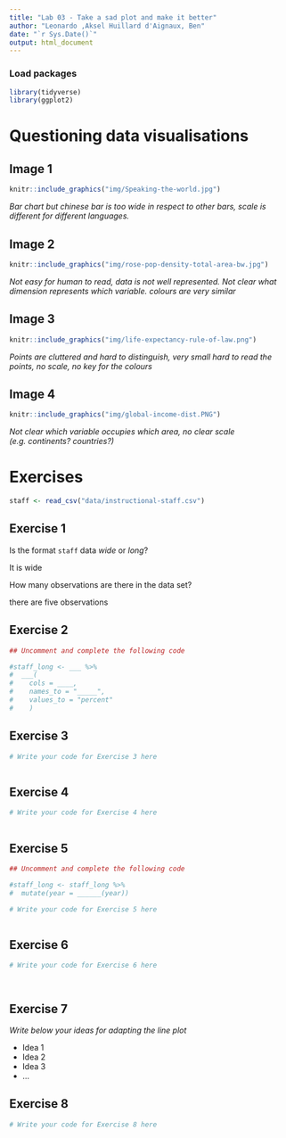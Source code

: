 ```yaml
---
title: "Lab 03 - Take a sad plot and make it better"
author: "Leonardo ,Aksel Huillard d'Aignaux, Ben"
date: "`r Sys.Date()`"
output: html_document
---
```


### Load packages

```r
library(tidyverse)
library(ggplot2)
```


# Questioning data visualisations

## Image 1

```r
knitr::include_graphics("img/Speaking-the-world.jpg")
```

_Bar chart but chinese bar is too wide in respect to other bars, scale is different for different languages._

## Image 2

```r
knitr::include_graphics("img/rose-pop-density-total-area-bw.jpg")
```

_Not easy for human to read, data is not well represented. Not clear what dimension represents which variable. colours are very similar_

## Image 3

```r
knitr::include_graphics("img/life-expectancy-rule-of-law.png")
```

_Points are cluttered and hard to distinguish, very small hard to read the points, no scale, no key for the colours_

## Image 4

```r
knitr::include_graphics("img/global-income-dist.PNG")
```

_Not clear which variable occupies which area, no clear scale (e.g. continents? countries?)_

# Exercises

```r
staff <- read_csv("data/instructional-staff.csv")
```


## Exercise 1



Is the format `staff` data *wide* or *long*?

It is wide

How many observations are there in the data set?

there are five observations


## Exercise 2

```r
## Uncomment and complete the following code

#staff_long <- ___ %>%
#  ___(
#    cols = ____, 
#    names_to = "_____",
#    values_to = "percent"
#    )

```


## Exercise 3

```r
# Write your code for Exercise 3 here



```

## Exercise 4

```r
# Write your code for Exercise 4 here



```

## Exercise 5

```r
## Uncomment and complete the following code

#staff_long <- staff_long %>%
#  mutate(year = ______(year))
```


```r
# Write your code for Exercise 5 here



```

## Exercise 6

```r
# Write your code for Exercise 6 here




```

## Exercise 7

_Write below your ideas for adapting the line plot_

* Idea 1
* Idea 2
* Idea 3
* ...


## Exercise 8

```r
# Write your code for Exercise 8 here



```

